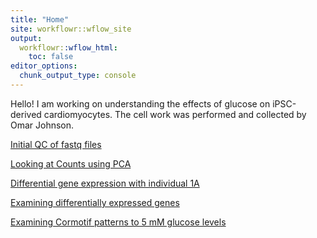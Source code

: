 ```yaml
---
title: "Home"
site: workflowr::wflow_site
output:
  workflowr::wflow_html:
    toc: false
editor_options:
  chunk_output_type: console
---
```


Hello!  I am working on understanding the effects of glucose on iPSC-derived cardiomyocytes. The cell work was performed and collected by Omar Johnson.   

[Initial QC of fastq files](https://reneeisnowhere.github.io/Glucose_project/Fastqc_initial.html)

[Looking at Counts using PCA](https://reneeisnowhere.github.io/Glucose_project/Counts_matrix.html)

[Differential gene expression with individual 1A](https://reneeisnowhere.github.io/Glucose_project/Diff_expression.html)

[Examining differentially expressed genes](https://reneeisnowhere.github.io/Glucose_project/Expressed_genes.html)

[Examining Cormotif patterns to 5 mM glucose levels](https://reneeisnowhere.github.io/Glucose_project/Cormotif_application.html)


